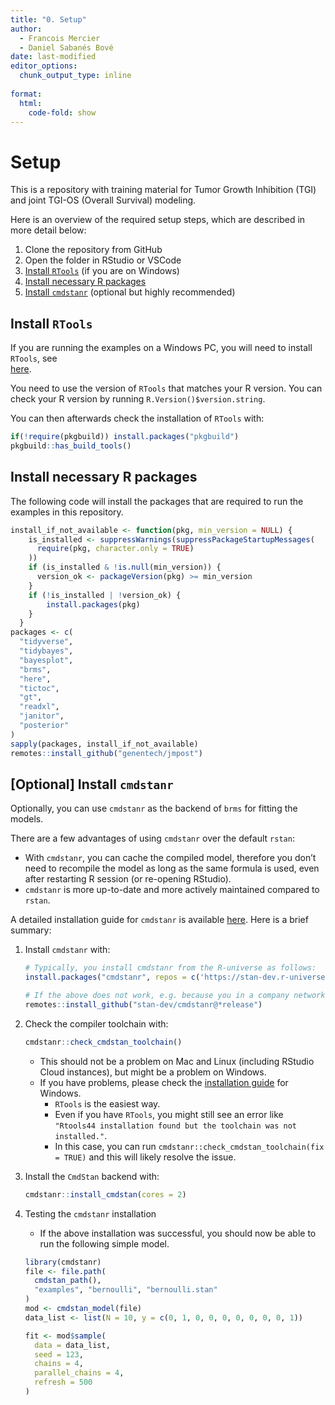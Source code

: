 ```yaml
---
title: "0. Setup"
author:
  - Francois Mercier
  - Daniel Sabanés Bové
date: last-modified
editor_options: 
  chunk_output_type: inline
  
format:
  html:
    code-fold: show
---
```


# Setup

This is a repository with training material for Tumor Growth Inhibition (TGI) and joint TGI-OS (Overall Survival) modeling.

Here is an overview of the required setup steps, which are described in more detail below:

1. Clone the repository from GitHub
1. Open the folder in RStudio or VSCode
1. [Install `RTools`](#install-rtools) (if you are on Windows)
1. [Install necessary R packages](#install-necessary-r-packages)
1. [Install `cmdstanr`](#optional-install-cmdstanr) (optional but highly recommended)

## Install `RTools`

If you are running the examples on a Windows PC, you will need to install `RTools`, see  
[here](https://cran.r-project.org/bin/windows/Rtools/).

You need to use the version of `RTools` that matches your R version.
You can check your R version by running `R.Version()$version.string`.

You can then afterwards check the installation of `RTools` with:

```r
if(!require(pkgbuild)) install.packages("pkgbuild")
pkgbuild::has_build_tools()
```

## Install necessary R packages

The following code will install the packages that are required to run the examples in this repository.

```r
install_if_not_available <- function(pkg, min_version = NULL) {
    is_installed <- suppressWarnings(suppressPackageStartupMessages(
      require(pkg, character.only = TRUE)
    ))
    if (is_installed & !is.null(min_version)) {
      version_ok <- packageVersion(pkg) >= min_version
    }    
    if (!is_installed | !version_ok) {
        install.packages(pkg)
    }
  }
packages <- c(
  "tidyverse", 
  "tidybayes", 
  "bayesplot", 
  "brms", 
  "here", 
  "tictoc", 
  "gt",
  "readxl",
  "janitor",
  "posterior"
)
sapply(packages, install_if_not_available)
remotes::install_github("genentech/jmpost")
```

## [Optional] Install `cmdstanr`

Optionally, you can use `cmdstanr` as the backend of `brms` for fitting the models.

There are a few advantages of using `cmdstanr` over the default `rstan`:

- With `cmdstanr`, you can cache the compiled model, therefore you don't need to recompile the model as long as the same formula is used, even after restarting R session (or re-opening RStudio).
- `cmdstanr` is more up-to-date and more actively maintained compared to `rstan`.

A detailed installation guide for `cmdstanr` is available [here](https://mc-stan.org/cmdstanr/articles/cmdstanr.html).
Here is a brief summary:

1. Install `cmdstanr` with:

    ```r
    # Typically, you install cmdstanr from the R-universe as follows:
    install.packages("cmdstanr", repos = c('https://stan-dev.r-universe.dev', getOption("repos")))

    # If the above does not work, e.g. because you in a company network or VPN, you can install cmdstanr from GitHub instead:
    remotes::install_github("stan-dev/cmdstanr@*release")    
    ```
    
1. Check the compiler toolchain with:

    ```r
    cmdstanr::check_cmdstan_toolchain()
    ```
    
    - This should not be a problem on Mac and Linux (including RStudio Cloud instances), but might be a problem on Windows.
    - If you have problems, please check the [installation guide](https://mc-stan.org/docs/cmdstan-guide/installation.html#windows) for Windows. 
      - `RTools` is the easiest way. 
      - Even if you have `RTools`, you might still see an error like `"Rtools44 installation found but the toolchain was not installed."`. 
      - In this case, you can run `cmdstanr::check_cmdstan_toolchain(fix = TRUE)` and this will likely resolve the issue.
      
1. Install the `CmdStan` backend with:

    ```r
    cmdstanr::install_cmdstan(cores = 2)
    ```

1.  Testing the `cmdstanr` installation

    - If the above installation was successful, you should now be able to run the following simple model.
    
    ```r
    library(cmdstanr)
    file <- file.path(
      cmdstan_path(), 
      "examples", "bernoulli", "bernoulli.stan"
    )
    mod <- cmdstan_model(file)
    data_list <- list(N = 10, y = c(0, 1, 0, 0, 0, 0, 0, 0, 0, 1))
    
    fit <- mod$sample(
      data = data_list,
      seed = 123,
      chains = 4,
      parallel_chains = 4,
      refresh = 500
    )
    ```
